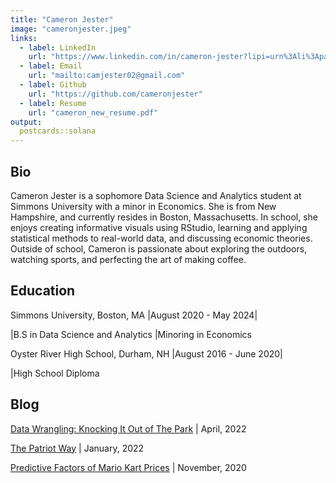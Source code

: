 ```yaml
---
title: "Cameron Jester"
image: "cameronjester.jpeg"
links:
  - label: LinkedIn
    url: "https://www.linkedin.com/in/cameron-jester?lipi=urn%3Ali%3Apage%3Ad_flagship3_profile_view_base_contact_details%3BIX8Si7jTSeaiq1NORGY5Xg%3D%3D"
  - label: Email
    url: "mailto:camjester02@gmail.com"
  - label: Github
    url: "https://github.com/cameronjester"
  - label: Resume
    url: "cameron_new_resume.pdf"
output:
  postcards::solana
---
```

 
## Bio

Cameron Jester is a sophomore Data Science and Analytics student at Simmons University with a minor in Economics. She is from New Hampshire, and currently resides in Boston, Massachusetts. In school, she enjoys creating informative visuals using RStudio, learning and applying statistical methods to real-world data, and discussing economic theories. Outside of school, Cameron is passionate about exploring the outdoors, watching sports, and perfecting the art of making coffee. 


## Education

Simmons University, Boston, MA
|August 2020 - May 2024|

|B.S in Data Science and Analytics
|Minoring in Economics 


Oyster River High School, Durham, NH 
|August 2016 - June 2020|

|High School Diploma


## Blog

[Data Wrangling: Knocking It Out of The Park](Project2.html) | April, 2022

[The Patriot Way](The Patriot Way.html) | January, 2022

[Predictive Factors of Mario Kart Prices](Mario Kart.html) | November, 2020







